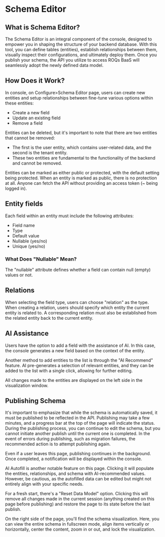 # Schema Editor

## What is Schema Editor?

The Schema Editor is an integral component of the console, designed to empower you in shaping the structure of your backend database. With this tool, you can define tables (entities), establish relationships between them, visually inspect their configurations, and ultimately deploy them. Once you publish your schema, the API you utilize to access ROQs BaaS will seamlessly adopt the newly defined data model.

## How Does it Work?

In console, on Configure>Schema Editor page, users can create new entities and setup relationships between fine-tune various options within these entities:

- Create a new field
- Update an existing field
- Remove a field

Entities can be deleted, but it's important to note that there are two entities that cannot be removed:

- The first is the user entity, which contains user-related data, and the second is the tenant entity.
- These two entities are fundamental to the functionality of the backend and cannot be removed.

Entities can be marked as either public or protected, with the default setting being protected. When an entity is marked as public, there is no protection at all. Anyone can fetch the API without providing an access token (~ being logged in).

## Entity fields

Each field within an entity must include the following attributes:

- Field name
- Type
- Default value
- Nullable (yes/no)
- Unique (yes/no)

### What Does "Nullable" Mean?

The "nullable" attribute defines whether a field can contain null (empty) values or not.

## Relations

When selecting the field type, users can choose "relation" as the type. When creating a relation, users should specify which entity the current entity is related to. A corresponding relation must also be established from the related entity back to the current entity.

## AI Assistance

Users have the option to add a field with the assistance of AI. In this case, the console generates a new field based on the context of the entity.

Another method to add entities to the list is through the "AI Recommend" feature. AI pre-generates a selection of relevant entities, and they can be added to the list with a single click, allowing for further editing.

All changes made to the entities are displayed on the left side in the visualization window.

## Publishing Schema

It's important to emphasize that while the schema is automatically saved, it must be published to be reflected in the API. Publishing may take a few minutes, and a progress bar at the top of the page will indicate the status. During the publishing process, you can continue to edit the schema, but you cannot initiate another publish until the current one is completed. In the event of errors during publishing, such as migration failures, the recommended action is to attempt publishing again.

Even if a user leaves this page, publishing continues in the background. Once completed, a notification will be displayed within the console.

AI Autofill is another notable feature on this page. Clicking it will populate the entities, relationships, and schema with AI-recommended values. However, be cautious, as the autofilled data can be edited but might not entirely align with your specific needs.

For a fresh start, there's a "Reset Data Model" option. Clicking this will remove all changes made in the current session (anything created on this page before publishing) and restore the page to its state before the last publish.

On the right side of the page, you'll find the schema visualization. Here, you can view the entire schema in fullscreen mode, align items vertically or horizontally, center the content, zoom in or out, and lock the visualization.
